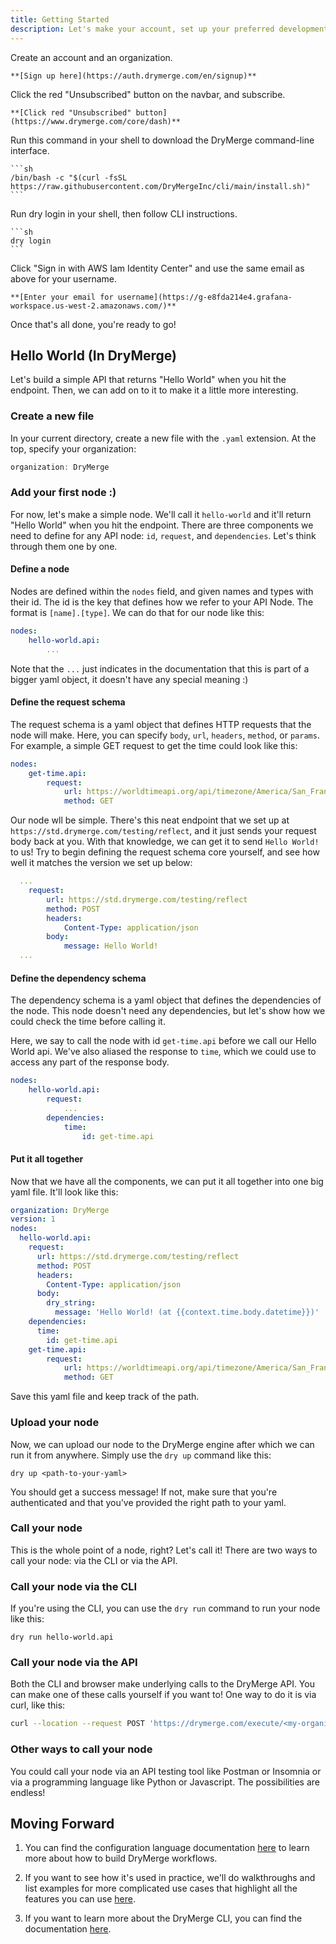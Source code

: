 ```yaml
---
title: Getting Started
description: Let's make your account, set up your preferred development environment, and look at some examples.
---
```



<Steps>
  <Step title="Sign Up">
    Create an account and an organization.

    **[Sign up here](https://auth.drymerge.com/en/signup)**
  </Step>
  <Step title="Subscribe">
    Click the red "Unsubscribed" button on the navbar, and subscribe.

    **[Click red "Unsubscribed" button](https://www.drymerge.com/core/dash)**
  </Step>
  <Step title="Download CLI">
    Run this command in your shell to download the DryMerge command-line interface.

    ```sh
    /bin/bash -c "$(curl -fsSL https://raw.githubusercontent.com/DryMergeInc/cli/main/install.sh)"
    ```
  </Step>
  <Step title="CLI Login">
    Run dry login in your shell, then follow CLI instructions.

    ```sh
    dry login
    ```
  </Step>
  <Step title="Grafana Login">
    Click "Sign in with AWS Iam Identity Center" and use the same email as above for your username.

    **[Enter your email for username](https://g-e8fda214e4.grafana-workspace.us-west-2.amazonaws.com/)**
  </Step>
</Steps>


Once that's all done, you're ready to go!

## Hello World (In DryMerge)
Let's build a simple API that returns "Hello World" when you hit the endpoint. Then, we can add on to it to make it a little more interesting.

### Create a new file

In your current directory, create a new file with the `.yaml` extension. At the top, specify your organization:

 ```js
organization: DryMerge
 ```

### Add your first node :)
For now, let's make a simple node. We'll call it `hello-world` and it'll return "Hello World" when you hit the endpoint. There are three components we need to define for any API node: `id`, `request`, and `dependencies`. Let's think through them one by one.

#### Define a node
Nodes are defined within the `nodes` field, and given names and types with their id. The id is the key that defines how we refer to your API Node. The format is `[name].[type]`. We can do that for our node like this:

```yaml
nodes:
    hello-world.api:
        ...
```
Note that the `...` just indicates in the documentation that this is part of a bigger yaml object, it doesn't have any special meaning :)

#### Define the request schema
The request schema is a yaml object that defines HTTP requests that the node will make. Here, you can specify `body`, `url`, `headers`, `method`, or `params`. For example, a simple GET request to get the time could look like this:

```yaml
nodes:
    get-time.api:
        request:
            url: https://worldtimeapi.org/api/timezone/America/San_Francisco
            method: GET
```

Our node wll be simple. There's this neat endpoint that we set up at `https://std.drymerge.com/testing/reflect`, and it just sends your request body back at you. With that knowledge, we can get it to send `Hello World!` to us! Try to begin defining the request schema core yourself, and see how well it matches the version we set up below:

```yaml
  ...
    request:
        url: https://std.drymerge.com/testing/reflect
        method: POST
        headers:
            Content-Type: application/json
        body:
            message: Hello World!
  ...
```

#### Define the dependency schema
The dependency schema is a yaml object that defines the dependencies of the node. This node doesn't need any dependencies, but let's show how we could check the time before calling it.

Here, we say to call the node with id `get-time.api` before we call our Hello World api. We've also aliased the response to `time`, which we could use to access any part of the response body.
```yaml
nodes:
    hello-world.api:
        request:
            ...
        dependencies:
            time:
                id: get-time.api
```

#### Put it all together
Now that we have all the components, we can put it all together into one big yaml file. It'll look like this:

```yaml
organization: DryMerge
version: 1
nodes:
  hello-world.api:
    request:
      url: https://std.drymerge.com/testing/reflect
      method: POST
      headers:
        Content-Type: application/json
      body:
        dry_string:
          message: 'Hello World! (at {{context.time.body.datetime}})'
    dependencies:
      time:
        id: get-time.api
    get-time.api:
        request:
            url: https://worldtimeapi.org/api/timezone/America/San_Francisco
            method: GET
```

Save this yaml file and keep track of the path.

### Upload your node

Now, we can upload our node to the DryMerge engine after which we can run it from anywhere. Simply use the `dry up` command like this:

```shell
dry up <path-to-your-yaml>
```

You should get a success message! If not, make sure that you're authenticated and that you've provided the right path to your yaml.
### Call your node
This is the whole point of a node, right? Let's call it! There are two ways to call your node: via the CLI or via the API.

### Call your node via the CLI
If you're using the CLI, you can use the `dry run` command to run your node like this:

```shell
dry run hello-world.api
```

### Call your node via the API
Both the CLI and browser make underlying calls to the DryMerge API. You can make one of these calls yourself if you want to! One way to do it is via curl, like this:

```bash
curl --location --request POST 'https://drymerge.com/execute/<my-organization>/~/hello-world.api' \ 
```

### Other ways to call your node
You could call your node via an API testing tool like Postman or Insomnia or via a programming language like Python or Javascript. The possibilities are endless!

## Moving Forward


1. You can find the configuration language documentation [here](/engine-reference/overview/page) to learn more about how to build DryMerge workflows.

2. If you want to see how it's used in practice, we'll do walkthroughs and list examples for more complicated use cases that highlight all the features you can use [here](/examples/overview/page).

3. If you want to learn more about the DryMerge CLI, you can find the documentation [here](/cli-reference/overview/page).
